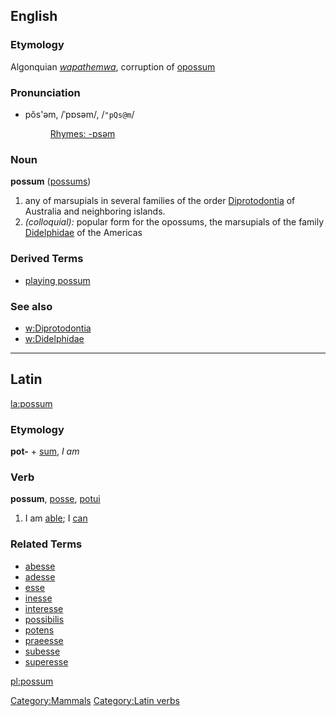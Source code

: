 {{wikipedia}}
==English==
[[Category:Mammals]]

===Etymology===
Algonquian ''[[wapathemwa]]'', corruption of [[opossum]]
===Pronunciation=== 
*pŏs'əm, /ˈpɒsəm/, /<tt>"pQs@m</tt>/
*:[[Rhymes:English:-ɒsəm|Rhymes: -ɒsəm]]

===Noun===
'''possum''' ([[possums]])

# any of marsupials in several families of the order [[Diprotodontia]] of Australia and neighboring islands.
# ''(colloquial):'' popular form for the opossums, the marsupials of the family [[Didelphidae]] of the Americas

===Derived Terms===
*[[playing possum]]

===See also===
*[[w:Diprotodontia]]
*[[w:Didelphidae]]
----
==Latin==
[[la:possum]]
[[Category:Latin verbs]]
===Etymology===
'''pot-''' + [[sum]], ''I am''
===Verb===
'''possum''', [[posse]], [[potui]]
#I am [[able]]; I [[can]]
===Related Terms===
*[[abesse]]
*[[adesse]]
*[[esse]]
*[[inesse]]
*[[interesse]]
*[[possibilis]]
*[[potens]]
*[[praeesse]]
*[[subesse]]
*[[superesse]]
<!-- add see also: opossum (don't think its related), possum is an old term of endearment in aus too -->

[[pl:possum]]